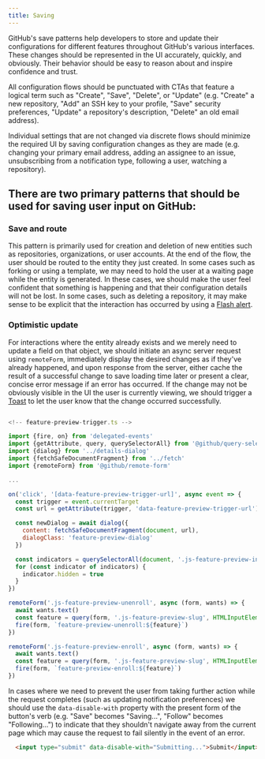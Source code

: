 ```yaml
---
title: Saving
---
```


GitHub's save patterns help developers to store and update their configurations for different features throughout GitHub's various interfaces. These changes should be represented in the UI accurately, quickly, and obviously. Their behavior should be easy to reason about and inspire confidence and trust.

All configuration flows should be punctuated with CTAs that feature a logical term such as "Create", "Save", "Delete", or "Update" (e.g. "Create" a new repository, "Add" an SSH key to your profile, "Save" security preferences, "Update" a repository's description, "Delete" an old email address). 

Individual settings that are not changed via discrete flows should minimize the required UI by saving configuration changes as they are made (e.g. changing your primary email address, adding an assignee to an issue, unsubscribing from a notification type, following a user, watching a repository).

## There are two primary patterns that should be used for saving user input on GitHub:
### Save and route
This pattern is primarily used for creation and deletion of new entities such as repositories, organizations, or user accounts. At the end of the flow, the user should be routed to the entity they just created. In some cases such as forking or using a template, we may need to hold the user at a waiting page while the entity is generated. In these cases, we should make the user feel confident that something is happening and that their configuration details will not be lost. In some cases, such as deleting a repository, it may make sense to be explicit that the interaction has occurred by using a [Flash alert](https://primer.style/css/components/alerts).

### Optimistic update
For interactions where the entity already exists and we merely need to update a field on that object, we should initiate an async server request using `remoteForm`, immediately display the desired changes as if they've already happened, and upon response from the server, either cache the result of a successful change to save loading time later or present a clear, concise error message if an error has occurred. If the change may not be obviously visible in the UI the user is currently viewing, we should trigger a [Toast](https://primer.style/css/components/toasts) to let the user know that the change occurred successfully. 

```javascript

<!-- feature-preview-trigger.ts -->

import {fire, on} from 'delegated-events'
import {getAttribute, query, querySelectorAll} from '@github/query-selector'
import {dialog} from '../details-dialog'
import {fetchSafeDocumentFragment} from '../fetch'
import {remoteForm} from '@github/remote-form'

...

on('click', '[data-feature-preview-trigger-url]', async event => {
  const trigger = event.currentTarget
  const url = getAttribute(trigger, 'data-feature-preview-trigger-url')

  const newDialog = await dialog({
    content: fetchSafeDocumentFragment(document, url),
    dialogClass: 'feature-preview-dialog'
  })

  const indicators = querySelectorAll(document, '.js-feature-preview-indicator')
  for (const indicator of indicators) {
    indicator.hidden = true
  }
})

remoteForm('.js-feature-preview-unenroll', async (form, wants) => {
  await wants.text()
  const feature = query(form, '.js-feature-preview-slug', HTMLInputElement).value
  fire(form, `feature-preview-unenroll:${feature}`)
})

remoteForm('.js-feature-preview-enroll', async (form, wants) => {
  await wants.text()
  const feature = query(form, '.js-feature-preview-slug', HTMLInputElement).value
  fire(form, `feature-preview-enroll:${feature}`)
})

```
  
In cases where we need to prevent the user from taking further action while the request completes (such as updating notification preferences) we should use the `data-disable-with` property with the present form of the button's verb (e.g. "Save" becomes "Saving...", "Follow" becomes "Following...") to indicate that they shouldn't navigate away from the current page which may cause the request to fail silently in the event of an error.

```html
  <input type="submit" data-disable-with="Submitting...">Submit</input>
```